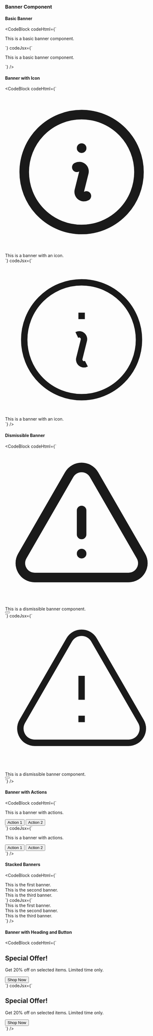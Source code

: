 ---
---


### Banner Component

#### Basic Banner

<ResponsivePreview>
    <BasicBanner />
</ResponsivePreview>

<CodeBlock
  codeHtml={`<div class="bg-blue-100 text-blue-800 px-4 py-3 rounded-lg">
  <p class="text-sm">This is a basic banner component.</p>
</div>`}
  codeJsx={`<div className="bg-blue-100 text-blue-800 px-4 py-3 rounded-lg">
  <p className="text-sm">This is a basic banner component.</p>
</div>`}
/>

#### Banner with Icon

<ResponsivePreview>
    <BannerwithIcon />
</ResponsivePreview>

<CodeBlock
  codeHtml={`<div class="flex items-center rounded-lg bg-green-100 px-4 py-3 text-green-800">
  <svg class="mr-2 h-5 w-5" xmlns="http://www.w3.org/2000/svg" fill="none" viewBox="0 0 24 24" stroke-width="1.5" stroke="currentColor">
    <path stroke-linecap="round" stroke-linejoin="round" d="m11.25 11.25.041-.02a.75.75 0 0 1 1.063.852l-.708 2.836a.75.75 0 0 0 1.063.853l.041-.021M21 12a9 9 0 1 1-18 0 9 9 0 0 1 18 0Zm-9-3.75h.008v.008H12V8.25Z" />
  </svg>
  <div class="text-sm">This is a banner with an icon.</div>
</div>`}
  codeJsx={`<div className="flex items-center rounded-lg bg-green-100 px-4 py-3 text-green-800">
  <svg className="mr-2 h-5 w-5" xmlns="http://www.w3.org/2000/svg" fill="none" viewBox="0 0 24 24" strokeWidth="1.5" stroke="currentColor">
    <path strokeLinecap="round" strokeLinejoin="round" d="m11.25 11.25.041-.02a.75.75 0 0 1 1.063.852l-.708 2.836a.75.75 0 0 0 1.063.853l.041-.021M21 12a9 9 0 1 1-18 0 9 9 0 0 1 18 0Zm-9-3.75h.008v.008H12V8.25Z" />
  </svg>
  <div className="text-sm">This is a banner with an icon.</div>
</div>`}
/>

#### Dismissible Banner

<ResponsivePreview>
    <DismissibleBanner />
</ResponsivePreview>

<CodeBlock
  codeHtml={`<div class="relative rounded-lg bg-yellow-100 px-4 py-3 text-yellow-800">
  <div class="flex items-center">
    <svg class="mr-2 h-5 w-5" xmlns="http://www.w3.org/2000/svg" fill="none" viewBox="0 0 24 24" stroke-width="1.5" stroke="currentColor">
      <path stroke-linecap="round" stroke-linejoin="round" d="M12 9v3.75m-9.303 3.376c-.866 1.5.217 3.374 1.948 3.374h14.71c1.73 0 2.813-1.874 1.948-3.374L13.949 3.378c-.866-1.5-3.032-1.5-3.898 0L2.697 16.126ZM12 15.75h.007v.008H12v-.008Z" />
    </svg>
    <div class="text-sm">This is a dismissible banner component.</div>
  </div>
  <button class="absolute right-0 top-0 mr-4 mt-4 text-yellow-800 hover:text-yellow-700">
    <svg class="h-4 w-4" fill="currentColor" viewBox="0 0 20 20">
      <path fill-rule="evenodd" d="M4.293 4.293a1 1 0 011.414 0L10 8.586l4.293-4.293a1 1 0 111.414 1.414L11.414 10l4.293 4.293a1 1 0 01-1.414 1.414L10 11.414l-4.293 4.293a1 1 0 01-1.414-1.414L8.586 10 4.293 5.707a1 1 0 010-1.414z" clip-rule="evenodd" />
    </svg>
  </button>
</div>`}
  codeJsx={`<div className="relative rounded-lg bg-yellow-100 px-4 py-3 text-yellow-800">
  <div className="flex items-center">
    <svg className="mr-2 h-5 w-5" xmlns="http://www.w3.org/2000/svg" fill="none" viewBox="0 0 24 24" strokeWidth="1.5" stroke="currentColor">
      <path strokeLinecap="round" strokeLinejoin="round" d="M12 9v3.75m-9.303 3.376c-.866 1.5.217 3.374 1.948 3.374h14.71c1.73 0 2.813-1.874 1.948-3.374L13.949 3.378c-.866-1.5-3.032-1.5-3.898 0L2.697 16.126ZM12 15.75h.007v.008H12v-.008Z" />
    </svg>
    <div className="text-sm">This is a dismissible banner component.</div>
  </div>
  <button className="absolute right-0 top-0 mr-4 mt-4 text-yellow-800 hover:text-yellow-700">
    <svg className="h-4 w-4" fill="currentColor" viewBox="0 0 20 20">
      <path fillRule="evenodd" d="M4.293 4.293a1 1 0 011.414 0L10 8.586l4.293-4.293a1 1 0 111.414 1.414L11.414 10l4.293 4.293a1 1 0 01-1.414 1.414L10 11.414l-4.293 4.293a1 1 0 01-1.414-1.414L8.586 10 4.293 5.707a1 1 0 010-1.414z" clipRule="evenodd" />
    </svg>
  </button>
</div>`}
/>

#### Banner with Actions

<ResponsivePreview>
    <BannerwithActions />
</ResponsivePreview>

<CodeBlock
  codeHtml={`<div class="bg-indigo-100 text-indigo-800 px-4 py-3 rounded-lg flex flex-col sm:flex-row items-center justify-between">
  <div class="mb-2 sm:mb-0">
    <p class="text-sm">This is a banner with actions.</p>
  </div>
  <div class="flex items-center justify-center sm:justify-end space-x-2">
    <button class="bg-indigo-500 text-white px-3 py-2 rounded-md text-sm">Action 1</button>
    <button class="bg-indigo-200 text-indigo-800 px-3 py-2 rounded-md text-sm">Action 2</button>
  </div>
</div>`}
  codeJsx={`<div className="bg-indigo-100 text-indigo-800 px-4 py-3 rounded-lg flex flex-col sm:flex-row items-center justify-between">
  <div className="mb-2 sm:mb-0">
    <p className="text-sm">This is a banner with actions.</p>
  </div>
  <div className="flex items-center justify-center sm:justify-end space-x-2">
    <button className="bg-indigo-500 text-white px-3 py-2 rounded-md text-sm">Action 1</button>
    <button className="bg-indigo-200 text-indigo-800 px-3 py-2 rounded-md text-sm">Action 2</button>
  </div>
</div>`}
/>

#### Stacked Banners

<ResponsivePreview>
    <StackedBanners />
</ResponsivePreview>

<CodeBlock
  codeHtml={`<div class="space-y-4">
  <div class="rounded-lg bg-blue-100 px-4 py-3 text-blue-800">
    <div class="text-sm">This is the first banner.</div>
  </div>
  <div class="rounded-lg bg-green-100 px-4 py-3 text-green-800">
    <div class="text-sm">This is the second banner.</div>
  </div>
  <div class="rounded-lg bg-yellow-100 px-4 py-3 text-yellow-800">
    <div class="text-sm">This is the third banner.</div>
  </div>
</div>`}
  codeJsx={`<div className="space-y-4">
  <div className="rounded-lg bg-blue-100 px-4 py-3 text-blue-800">
    <div className="text-sm">This is the first banner.</div>
  </div>
  <div className="rounded-lg bg-green-100 px-4 py-3 text-green-800">
    <div className="text-sm">This is the second banner.</div>
  </div>
  <div className="rounded-lg bg-yellow-100 px-4 py-3 text-yellow-800">
    <div className="text-sm">This is the third banner.</div>
  </div>
</div>`}
/>

#### Banner with Heading and Button

<ResponsivePreview>
    <BannerwithHeadingAndButton />
</ResponsivePreview>

<CodeBlock
  codeHtml={`<div class="bg-blue-200 p-6">
  <h2 class="mb-4 text-2xl font-bold">Special Offer!</h2>
  <p>Get 20% off on selected items. Limited time only.</p>
  <button class="mt-4 rounded bg-white px-4 py-2 text-blue-400">Shop Now</button>
</div>`}
  codeJsx={`<div className="bg-blue-200 p-6">
  <h2 className="mb-4 text-2xl font-bold">Special Offer!</h2>
  <p>Get 20% off on selected items. Limited time only.</p>
  <button className="mt-4 rounded bg-white px-4 py-2 text-blue-400">Shop Now</button>
</div>`}
/>


